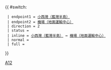 {{ #switch: {{{format|}}}
  | endpoint1 = [[小西灣（藍灣半島）公共運輸交匯處|小西灣（藍灣半島）]]
  | endpoint2 = [[機場（地面運輸中心）巴士總站|機場（地面運輸中心）]]
  | direction = 2
  | status =
  | inline = [[小西灣（藍灣半島）公共運輸交匯處|小西灣（藍灣半島）]] ↔ [[機場（地面運輸中心）巴士總站|機場（地面運輸中心）]]
  | normal =
  | full =
}}<noinclude>[[Category:城巴路線模板|A12]]</noinclude>